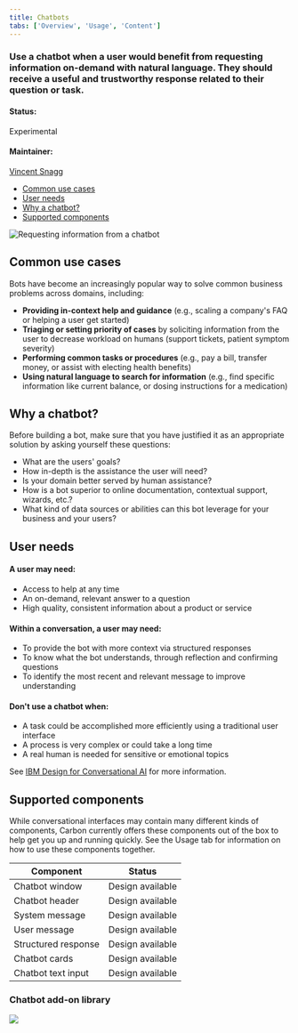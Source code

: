 ```yaml
---
title: Chatbots
tabs: ['Overview', 'Usage', 'Content']
---
```


### Use a chatbot when a user would benefit from requesting information on-demand with natural language. They should receive a useful and trustworthy response related to their question or task. 

#### Status:

Experimental

#### Maintainer:

[Vincent Snagg](https://github.com/vincentsnagg)

<AnchorLinks>

- [Common use cases](#common-use-cases)
- [User needs](#user-needs)
- [Why a chatbot?](#why-a-chatbot)
- [Supported components](#supported-components)

</AnchorLinks>

<ImageComponent cols="12" caption="Shown in Gray 10 Theme">  

![Requesting information from a chatbot](images/chatbot-0.png)  

</ImageComponent>

## Common use cases

Bots have become an increasingly popular way to solve common business problems across domains, including:

- **Providing in-context help and guidance** (e.g., scaling a company's FAQ or helping a user get started)
- **Triaging or setting priority of cases** by soliciting information from the user to decrease workload on humans (support tickets, patient symptom severity)
- **Performing common tasks or procedures** (e.g., pay a bill, transfer money, or assist with electing health benefits)
- **Using natural language to search for information** (e.g., find specific information like current balance, or dosing instructions for a medication)

## Why a chatbot?

Before building a bot, make sure that you have justified it as an appropriate solution by asking yourself these questions:

- What are the users' goals?
- How in-depth is the assistance the user will need?
- Is your domain better served by human assistance? 
- How is a bot superior to online documentation, contextual support, wizards, etc.? 
- What kind of data sources or abilities can this bot leverage for your business and your users?

## User needs

#### A user may need:

- Access to help at any time
- An on-demand, relevant answer to a question
- High quality, consistent information about a product or service

#### Within a conversation, a user may need:

- To provide the bot with more context via structured responses
- To know what the bot understands, through reflection and confirming questions
- To identify the most recent and relevant message to improve understanding

#### Don't use a chatbot when:

- A task could be accomplished more efficiently using a traditional user interface
- A process is very complex or could take a long time
- A real human is needed for sensitive or emotional topics

See [IBM Design for Conversational AI](https://www.ibm.com/design/ai/conversation) for more information.

## Supported components

While conversational interfaces may contain many different kinds of components, Carbon currently offers these components out of the box to help get you up and running quickly. See the Usage tab for information on how to use these components together.

| Component                                  | Status                 | 
| ------------------------------------------ | -----------------------|
| Chatbot window                             | Design available       |
| Chatbot header                             | Design available       |
| System message                             | Design available       |
| User message                               | Design available       |
| Structured response                        | Design available       |
| Chatbot cards                              | Design available       |
| Chatbot text input                         | Design available       |

### Chatbot add-on library


<Row className="tile--resource--no-margin tile--group">
<Column offsetLg="4" colLg="4" colMd="4" noGutterSm>
  <ClickableTile
    title="Chatbot Sketch library"
    href="https://ibm.box.com/s/blx6a2z2qnp5dtmi7xz0zfj22dkac1k2"
    type="resource">

![](/images/sketch-icon.png)

  </ClickableTile>
</Column>
</Row>


